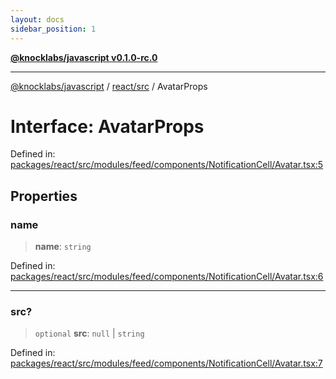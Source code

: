 ```yaml
---
layout: docs
sidebar_position: 1
---
```


[**@knocklabs/javascript v0.1.0-rc.0**](../../../index.mdx)

***

[@knocklabs/javascript](../../../modules.mdx) / [react/src](../index.mdx) / AvatarProps

# Interface: AvatarProps

Defined in: [packages/react/src/modules/feed/components/NotificationCell/Avatar.tsx:5](https://github.com/knocklabs/javascript/blob/main/packages/react/src/modules/feed/components/NotificationCell/Avatar.tsx#L5)

## Properties

### name

> **name**: `string`

Defined in: [packages/react/src/modules/feed/components/NotificationCell/Avatar.tsx:6](https://github.com/knocklabs/javascript/blob/main/packages/react/src/modules/feed/components/NotificationCell/Avatar.tsx#L6)

***

### src?

> `optional` **src**: `null` \| `string`

Defined in: [packages/react/src/modules/feed/components/NotificationCell/Avatar.tsx:7](https://github.com/knocklabs/javascript/blob/main/packages/react/src/modules/feed/components/NotificationCell/Avatar.tsx#L7)
